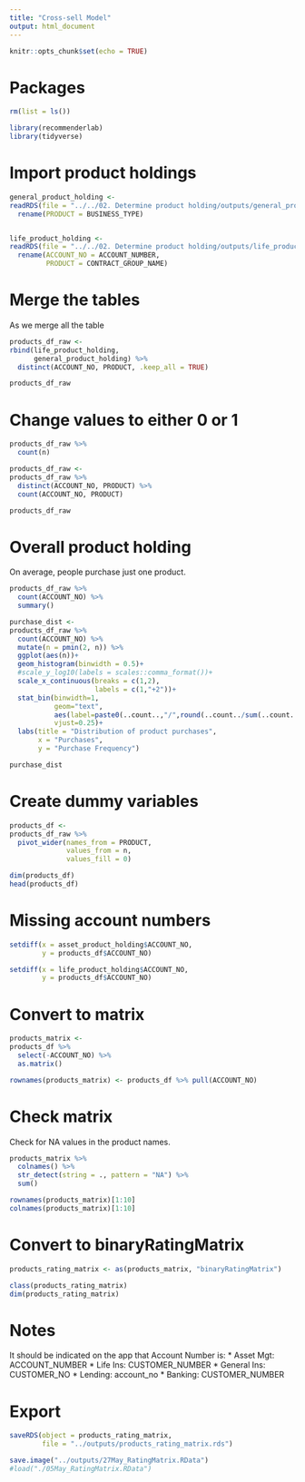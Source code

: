 ```yaml
---
title: "Cross-sell Model"
output: html_document
---
```


```r
knitr::opts_chunk$set(echo = TRUE)
```

# Packages

```r
rm(list = ls())

library(recommenderlab)
library(tidyverse)
```


# Import product holdings

```r
general_product_holding <-
readRDS(file = "../../02. Determine product holding/outputs/general_product_holding.rds") %>% 
  rename(PRODUCT = BUSINESS_TYPE)


life_product_holding <-
readRDS(file = "../../02. Determine product holding/outputs/life_product_holding.rds") %>% 
  rename(ACCOUNT_NO = ACCOUNT_NUMBER,
         PRODUCT = CONTRACT_GROUP_NAME)
```

# Merge the tables

As we merge all the table 

```r
products_df_raw <-
rbind(life_product_holding,
      general_product_holding) %>% 
  distinct(ACCOUNT_NO, PRODUCT, .keep_all = TRUE)

products_df_raw
```

# Change values to either 0 or 1

```r
products_df_raw %>% 
  count(n)

products_df_raw <-
products_df_raw %>% 
  distinct(ACCOUNT_NO, PRODUCT) %>% 
  count(ACCOUNT_NO, PRODUCT)

products_df_raw
```


# Overall product holding

On average, people purchase just one product.

```r
products_df_raw %>% 
  count(ACCOUNT_NO) %>% 
  summary()
```

```r
purchase_dist <-
products_df_raw %>% 
  count(ACCOUNT_NO) %>% 
  mutate(n = pmin(2, n)) %>% 
  ggplot(aes(n))+
  geom_histogram(binwidth = 0.5)+
  #scale_y_log10(labels = scales::comma_format())+
  scale_x_continuous(breaks = c(1,2),
                     labels = c(1,"+2"))+
  stat_bin(binwidth=1, 
           geom="text", 
           aes(label=paste0(..count..,"/",round(..count../sum(..count..), 2))), 
           vjust=0.25)+
  labs(title = "Distribution of product purchases",
       x = "Purchases",
       y = "Purchase Frequency")

purchase_dist
```


# Create dummy variables

```r
products_df <-
products_df_raw %>% 
  pivot_wider(names_from = PRODUCT, 
              values_from = n, 
              values_fill = 0)

dim(products_df)
head(products_df)
```


# Missing account numbers

```r
setdiff(x = asset_product_holding$ACCOUNT_NO, 
        y = products_df$ACCOUNT_NO)

setdiff(x = life_product_holding$ACCOUNT_NO, 
        y = products_df$ACCOUNT_NO)
```


# Convert to matrix

```r
products_matrix <-
products_df %>% 
  select(-ACCOUNT_NO) %>% 
  as.matrix()

rownames(products_matrix) <- products_df %>% pull(ACCOUNT_NO)
```

# Check matrix

Check for NA values in the product names.

```r
products_matrix %>% 
  colnames() %>% 
  str_detect(string = ., pattern = "NA") %>% 
  sum()
```

```r
rownames(products_matrix)[1:10]
colnames(products_matrix)[1:10]
```


# Convert to binaryRatingMatrix

```r
products_rating_matrix <- as(products_matrix, "binaryRatingMatrix")
```


```r
class(products_rating_matrix)
dim(products_rating_matrix)
```

# Notes

It should be indicated on the app that Account Number is:
* Asset Mgt: ACCOUNT_NUMBER
* Life Ins: CUSTOMER_NUMBER
* General Ins: CUSTOMER_NO
* Lending: account_no
* Banking: CUSTOMER_NUMBER

# Export

```r
saveRDS(object = products_rating_matrix, 
        file = "../outputs/products_rating_matrix.rds")

save.image("../outputs/27May_RatingMatrix.RData")
#load("./05May_RatingMatrix.RData")
```

